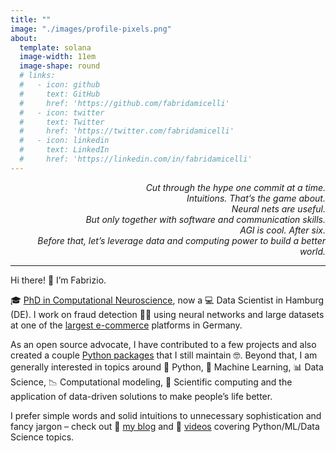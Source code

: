 ```yaml
---
title: ""
image: "./images/profile-pixels.png"
about:
  template: solana
  image-width: 11em
  image-shape: round
  # links:
  #   - icon: github
  #     text: GitHub
  #     href: 'https://github.com/fabridamicelli'
  #   - icon: twitter
  #     text: Twitter
  #     href: 'https://twitter.com/fabridamicelli'
  #   - icon: linkedin
  #     text: LinkedIn
  #     href: 'https://linkedin.com/in/fabridamicelli'
---
```


<div align="right">
 <i>Cut through the hype one commit at a time.<br/>
   Intuitions. That's the game about.<br/>
   Neural nets are useful.  
   But only together with software and communication skills.<br/>
   AGI is cool. After six.  
   Before that, let's leverage data and computing power to build a better world.</i>
<div align="left">

<hr>

Hi there! 👋 I'm Fabrizio.

🎓 [PhD in Computational Neuroscience](https://fabridamicelli.github.io/research.html), now a 💻 Data Scientist in Hamburg (DE).
I work on fraud detection 🕵🏽 using neural networks and large datasets at one of the [largest e-commerce](https://www.otto.de/) platforms in Germany.

As an open source advocate, I have contributed to a few projects and also created a couple [Python packages](https://fabridamicelli.github.io/code.html) that I still maintain 🤓.
Beyond that, I am generally interested in topics around 🐍 Python, 🤖 Machine Learning, 📊 Data Science, 📉 Computational modeling, 🚀 Scientific computing and the application of data-driven solutions to make people's life better.

I prefer simple words and solid intuitions to unnecessary sophistication and fancy jargon – check out 📝 [my blog](https://fabridamicelli.github.io/posts.html) and 🎥 [videos](https://www.youtube.com/@fabridamicelli) covering Python/ML/Data Science topics.
